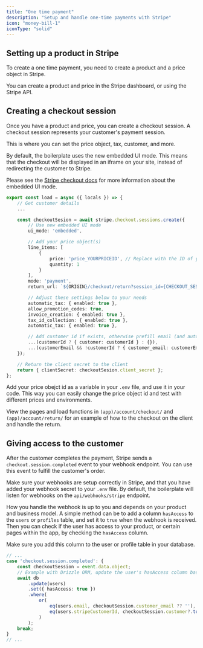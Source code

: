 ```yaml
---
title: "One time payment"
description: "Setup and handle one-time payments with Stripe"
icon: "money-bill-1"
iconType: "solid"
---
```


## Setting up a product in Stripe

To create a one time payment, you need to create a product and a price object in Stripe.

You can create a product and price in the Stripe dashboard, or using the Stripe API.


## Creating a checkout session

Once you have a product and price, you can create a checkout session. 
A checkout session represents your customer's payment session. 

This is where you can set the price object, tax, customer, and more.

By default, the boilerplate uses the new embedded UI mode. This means that the checkout will be displayed in an iframe on your site, instead of redirecting the customer to Stripe.

Please see the [Stripe checkout docs](https://stripe.com/docs/checkout/embedded/quickstart) for more information about the embedded UI mode.
```typescript (app)/account/checkout/+page.server.ts
export const load = async ({ locals }) => {
    // Get customer details
    ...

	const checkoutSesion = await stripe.checkout.sessions.create({
        // Use new embedded UI mode
		ui_mode: 'embedded',

        // Add your price object(s)
		line_items: [
			{
				price: 'price_YOURPRICEID', // Replace with the ID of your price object
				quantity: 1
			}
		],
		mode: 'payment',
		return_url: `${ORIGIN}/checkout/return?session_id={CHECKOUT_SESSION_ID}`,

        // Adjust these settings below to your needs
		automatic_tax: { enabled: true },
        allow_promotion_codes: true,
        invoice_creation: { enabled: true },
        tax_id_collection: { enabled: true },
        automatic_tax: { enabled: true },

        // Add customer id if exists, otherwise prefill email (and auto create customer)
        ...(customerId ? { customer: customerId } : {}),
        ...(customerEmail && !customerId ? { customer_email: customerEmail } : {})
	});

    // Return the client secret to the client
    return { clientSecret: checkoutSesion.client_secret };
};
```

<Tip>
    Add your price obejct id as a variable in your <code>.env</code> file, and use it in your code. This way you can easily change the price object id and test with different prices and environments.
</Tip>

View the pages and load functions in `(app)/account/checkout/` and `(app)/account/return/` for an example of how to the checkout on the client and handle the return.

## Giving access to the customer

After the customer completes the payment, Stripe sends a `checkout.session.completed` event to your webhook endpoint. You can use this event to fulfill the customer's order.

Make sure your webhooks are setup correctly in Stripe, and that you have added your webhook secret to your `.env` file. By default, the boilerplate will listen for webhooks on the `api/webhooks/stripe` endpoint.

How you handle the webhook is up to you and depends on your product and business model. 
A simple method can be to add a column `hasAccess` to the `users` or `profiles` table, and set it to `true` when the webhook is received.
Then you can check if the user has access to your product, or certain pages within the app, by checking the `hasAccess` column.

Make sure you add this column to the user or profile table in your database.

```typescript api/webhooks/stripe/+server.ts (example)
// ...
case 'checkout.session.completed': {
    const checkoutSession = event.data.object;
    // Example with Drizzle ORM, update the user's hasAccess column based on the customer email or stripe customer id
    await db
        .update(users)
        .set({ hasAccess: true })
        .where(
            or(
                eq(users.email, checkoutSession.customer_email ?? ''),
                eq(users.stripeCustomerId, checkoutSession.customer?.toString() ?? '')
            )
        );
    break;
}
// ...
```